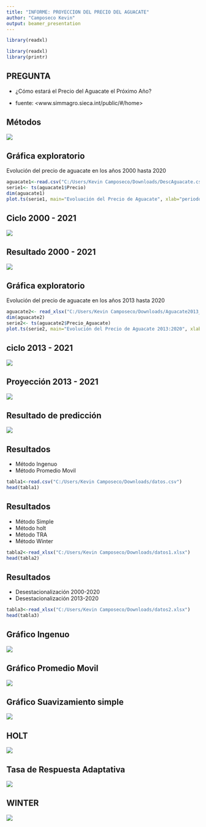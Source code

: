 ```yaml
---
title: "INFORME: PROYECCION DEL PRECIO DEL AGUACATE"
author: "Camposeco Kevin"
output: beamer_presentation
---
```



```r
library(readxl)

```

```r
library(readxl)
library(printr)
```
## PREGUNTA
+ ¿Cómo estará el Precio del Aguacate el Próximo Año?


+ fuente: <www.simmagro.sieca.int/public/#/home>



## Métodos
![]("C:/Users/Kevin Camposeco/Downloads/base.png")


## Gráfica exploratorio
Evolución del precio de aguacate en los años 2000 hasta 2020
```r
aguacate1<-read.csv("C:/Users/Kevin Camposeco/Downloads/DescAguacate.csv")
serie1<- ts(aguacate1$Precio)
dim(aguacate1)
plot.ts(serie1, main="Evoluación del Precio de Aguacate", xlab="periodos", ylab= "precio")
```

## Ciclo 2000 - 2021
![]("C:/Users/Kevin Camposeco/Downloads/Imagen1ciclo2000.png")

## Resultado 2000 - 2021
![]("C:/Users/Kevin Camposeco/Downloads/Imagen22000.png")


## Gráfica exploratorio
Evolución del precio de aguacate en los años 2013 hasta 2020
```r
aguacate2<- read_xlsx("C:/Users/Kevin Camposeco/Downloads/Aguacate2013_2020.xlsx")
dim(aguacate2)
serie2<- ts(aguacate2$Precio_Aguacate)
plot.ts(serie2, main="Evolución del Precio de Aguacate 2013:2020", xlab="Periodos", ylab= "precio")
```


## ciclo 2013 - 2021
![]("C:/Users/Kevin Camposeco/Downloads/Imagen2013.png")

## Proyección 2013 - 2021
![]("C:/Users/Kevin Camposeco/Downloads/Imagen42013.png")


## Resultado de predicción
![](""C:/Users/Kevin Camposeco/Downloads/Imagen1.png"")

## Resultados
+ Método Ingenuo
+ Método Promedio Movil
```r
tabla1<-read.csv("C:/Users/Kevin Camposeco/Downloads/datos.csv")
head(tabla1)
```

## Resultados
+ Método Simple
+ Método holt
+ Método TRA
+ Método Winter
```r
tabla2<-read_xlsx("C:/Users/Kevin Camposeco/Downloads/datos1.xlsx")
head(tabla2)
```
## Resultados
+ Desestacionalización 2000-2020
+ Desestacionalización 2013-2020
```r
tabla3<-read_xlsx("C:/Users/Kevin Camposeco/Downloads/datos2.xlsx")
head(tabla3)
```


## Gráfico Ingenuo
![]("C:/Users/Kevin Camposeco/Downloads/ingenuo.png")

## Gráfico Promedio Movil
![]("C:/Users/Kevin Camposeco/Downloads/promedio.png")

## Gráfico Suavizamiento simple
![]("C:/Users/Kevin Camposeco/Downloads/SIMPLE.png")

## HOLT
![]("C:/Users/Kevin Camposeco/Downloads/Holt.png")

## Tasa de Respuesta Adaptativa
![]("C:/Users/Kevin Camposeco/Downloads/TRA.png")

## WINTER
![]("C:/Users/Kevin Camposeco/Downloads/winter.png")



